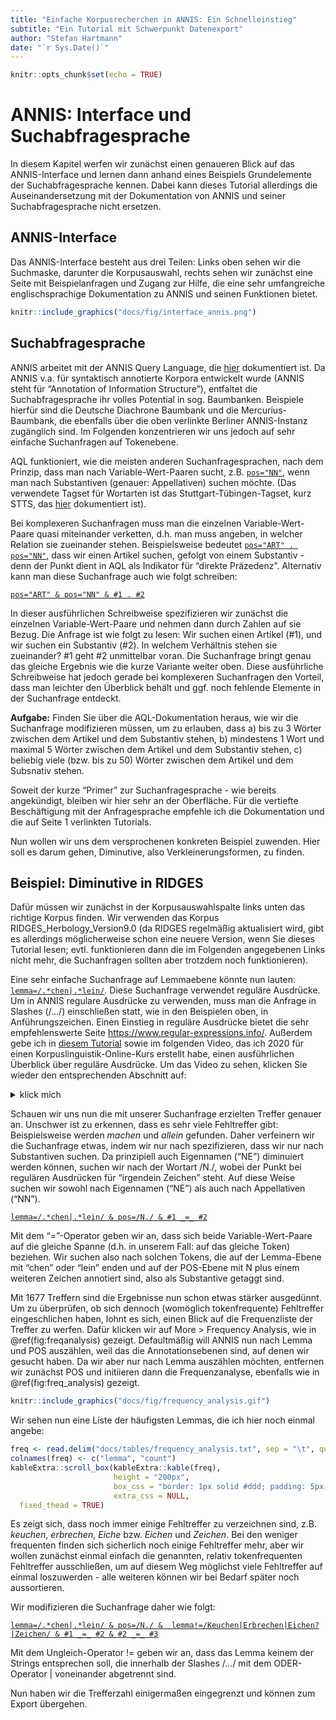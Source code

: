 ```yaml
---
title: "Einfache Korpusrecherchen in ANNIS: Ein Schnelleinstieg"
subtitle: "Ein Tutorial mit Schwerpunkt Datenexport"
author: "Stefan Hartmann"
date: "`r Sys.Date()`"
---
```


```r
knitr::opts_chunk$set(echo = TRUE)
```


# ANNIS: Interface und Suchabfragesprache

In diesem Kapitel werfen wir zunächst einen genaueren Blick auf das ANNIS-Interface und lernen dann anhand eines Beispiels Grundelemente der Suchabfragesprache kennen. Dabei kann dieses Tutorial allerdings die Auseinandersetzung mit der Dokumentation von ANNIS und seiner Suchabfragesprache nicht ersetzen.


## ANNIS-Interface

Das ANNIS-Interface besteht aus drei Teilen: Links oben sehen wir die Suchmaske, darunter die Korpusauswahl, rechts sehen wir zunächst eine Seite mit Beispielanfragen und Zugang zur Hilfe, die eine sehr umfangreiche englischsprachige Dokumentation zu ANNIS und seinen Funktionen bietet.

```r
knitr::include_graphics("docs/fig/interface_annis.png")
```


## Suchabfragesprache

ANNIS arbeitet mit der ANNIS Query Language, die [hier](https://corpus-tools.org/annis/aql.html) dokumentiert ist. Da ANNIS v.a. für syntaktisch annotierte Korpora entwickelt wurde (ANNIS steht für "Annotation of Information Structure"), entfaltet die Suchabfragesprache ihr volles Potential in sog. Baumbanken. Beispiele hierfür sind die Deutsche Diachrone Baumbank und die Mercurius-Baumbank, die ebenfalls über die oben verlinkte Berliner ANNIS-Instanz zugänglich sind. Im Folgenden konzentrieren wir uns jedoch auf  sehr einfache Suchanfragen auf Tokenebene. 

AQL funktioniert, wie die meisten anderen Suchanfragesprachen, nach dem Prinzip, dass man nach Variable-Wert-Paaren sucht, z.B. [`pos="NN"`](https://korpling.german.hu-berlin.de/annis3/?id=0ccc11bc-4b6b-49bf-888d-cee9f7d48966), wenn man nach Substantiven (genauer: Appellativen) suchen möchte. (Das verwendete Tagset für Wortarten ist das Stuttgart-Tübingen-Tagset, kurz STTS, das [hier](https://www.ims.uni-stuttgart.de/forschung/ressourcen/lexika/germantagsets/#id-cfcbf0a7-0) dokumentiert ist).

Bei komplexeren Suchanfragen muss man die einzelnen Variable-Wert-Paare quasi miteinander verketten, d.h. man muss angeben, in welcher Relation sie zueinander stehen. Beispielsweise bedeutet [`pos="ART" . pos="NN"`](https://korpling.german.hu-berlin.de/annis3/?id=05438eaf-7bd3-46f8-976a-1c32137cb22a), dass wir einen Artikel suchen, gefolgt von einem Substantiv - denn der Punkt dient in AQL als Indikator für "direkte Präzedenz". Alternativ kann man diese Suchanfrage auch wie folgt schreiben:

[`pos="ART" &
pos="NN" &
#1 . #2`](https://korpling.german.hu-berlin.de/annis3/?id=bba7018c-bd35-4bce-b676-2370ec220192)

In dieser ausführlichen Schreibweise spezifizieren wir zunächst die einzelnen Variable-Wert-Paare und nehmen dann durch Zahlen auf sie Bezug. Die Anfrage ist wie folgt zu lesen: Wir suchen einen Artikel (#1), und wir suchen ein Substantiv (#2). In welchem Verhältnis stehen sie zueinander? #1 geht #2 unmittelbar voran. Die Suchanfrage bringt genau das gleiche Ergebnis wie die kurze Variante weiter oben. Diese ausführliche Schreibweise hat jedoch gerade bei komplexeren Suchanfragen den Vorteil, dass man leichter den Überblick behält und ggf. noch fehlende Elemente in der Suchanfrage entdeckt.

**Aufgabe:** Finden Sie über die AQL-Dokumentation heraus, wie wir die Suchanfrage modifizieren müssen, um zu erlauben, dass a) bis zu 3 Wörter zwischen dem Artikel und dem Substantiv stehen, b) mindestens 1 Wort und maximal 5 Wörter zwischen dem Artikel und dem Substantiv stehen, c) beliebig viele (bzw. bis zu 50) Wörter zwischen dem Artikel und dem Subsnativ stehen.

Soweit der kurze "Primer" zur Suchanfragesprache - wie bereits angekündigt, bleiben wir hier sehr an der Oberfläche. Für die vertiefte Beschäftigung mit der Anfragesprache empfehle ich die Dokumentation und die auf Seite 1 verlinkten Tutorials.

Nun wollen wir uns dem versprochenen konkreten Beispiel zuwenden. Hier soll es darum gehen, Diminutive, also Verkleinerungsformen, zu finden.


## Beispiel: Diminutive in RIDGES

Dafür müssen wir zunächst in der Korpusauswahlspalte links unten das richtige Korpus finden. Wir verwenden das Korpus RIDGES_Herbology_Version9.0 (da RIDGES regelmäßig aktualisiert wird, gibt es allerdings möglicherweise schon eine neuere Version, wenn Sie dieses Tutorial lesen; evtl. funktionieren dann die im Folgenden angegebenen Links nicht mehr, die Suchanfragen sollten aber trotzdem noch funktionieren).

Eine sehr einfache Suchanfrage auf Lemmaebene könnte nun lauten: [`lemma=/.*chen|.*lein/`](https://korpling.german.hu-berlin.de/annis3/?id=674e058f-de0d-463a-a763-dd091ef8e129). Diese Suchanfrage verwendet reguläre Ausdrücke. Um in ANNIS regulare Ausdrücke zu verwenden, muss man die Anfrage in Slashes (/.../) einschließen statt, wie in den Beispielen oben, in Anführungszeichen. Einen Einstieg in reguläre Ausdrücke bietet die sehr empfehlenswerte Seite [https://www.regular-expressions.info/](https://www.regular-expressions.info/). Außerdem gebe ich in [diesem Tutorial](https://hartmast.github.io/sprachgeschichte/begleitmaterial/01-Grundlegendes.pdf) sowie im folgenden Video, das ich 2020 für einen Korpuslinguistik-Online-Kurs erstellt habe, einen ausführlichen Überblick über reguläre Ausdrücke. Um das Video zu sehen, klicken Sie wieder den entsprechenden Abschnitt auf:

<details>
<summary>klick mich</summary>
<iframe width="560" height="315" src="https://www.youtube-nocookie.com/embed/fInR16XuSJg" frameborder="0" allow="accelerometer; autoplay; encrypted-media; gyroscope; picture-in-picture" allowfullscreen></iframe>
</details>


Schauen wir uns nun die mit unserer Suchanfrage erzielten Treffer genauer an. Unschwer ist zu erkennen, dass es sehr viele Fehltreffer gibt: Beispielsweise werden *machen* und *allein* gefunden. Daher verfeinern wir die Suchanfrage etwas, indem wir nur nach spezifizieren, dass wir nur nach Substantiven suchen. Da prinzipiell auch Eigennamen ("NE") diminuiert werden können, suchen wir nach der Wortart /N./, wobei der Punkt bei regulären Ausdrücken für "irgendein Zeichen" steht. Auf diese Weise suchen wir sowohl nach Eigennamen ("NE") als auch nach Appellativen ("NN").

[`lemma=/.*chen|.*lein/ & pos=/N./ & #1 _=_ #2`](https://korpling.german.hu-berlin.de/annis3/?id=90b716ef-7005-47bc-a6c1-1cad225310cd)

Mit dem "_=_"-Operator geben wir an, dass sich beide Variable-Wert-Paare auf die gleiche Spanne (d.h. in unserem Fall: auf das gleiche Token) beziehen. Wir suchen also nach solchen Tokens, die auf der Lemma-Ebene mit "chen" oder "lein" enden und auf der POS-Ebene mit N plus einem weiteren Zeichen annotiert sind, also als Substantive getaggt sind.

Mit 1677 Treffern sind die Ergebnisse nun schon etwas stärker ausgedünnt. Um zu überprüfen, ob sich dennoch (womöglich tokenfrequente) Fehltreffer eingeschlichen haben, lohnt es sich, einen Blick auf die Frequenzliste der Treffer zu werfen. Dafür klicken wir auf More > Frequency Analysis, wie in  \@ref(fig:freqanalysis) gezeigt. Defaultmäßig will ANNIS nun nach Lemma und POS auszählen, weil das die Annotationsebenen sind, auf denen wir gesucht haben. Da wir aber nur nach Lemma auszählen möchten, entfernen wir zunächst POS und initiieren dann die Frequenzanalyse, ebenfalls wie in \@ref(fig:freq_analysis) gezeigt.

```r
knitr::include_graphics("docs/fig/frequency_analysis.gif")
```

Wir sehen nun eine Liste der häufigsten Lemmas, die ich hier noch einmal angebe:

```r

freq <- read.delim("docs/tables/frequency_analysis.txt", sep = "\t", quote = "")
colnames(freq) <- c("lemma", "count")
kableExtra::scroll_box(kableExtra::kable(freq),
                       height = "200px",
                       box_css = "border: 1px solid #ddd; padding: 5px; ",
                       extra_css = NULL,
  fixed_thead = TRUE)

```


Es zeigt sich, dass noch immer einige Fehltreffer zu verzeichnen sind, z.B. *keuchen*, *erbrechen*, *Eiche* bzw. *Eichen* und *Zeichen*. Bei den weniger frequenten finden sich sicherlich noch einige Fehltreffer mehr, aber wir wollen zunächst einmal einfach die genannten, relativ tokenfrequenten Fehltreffer ausschließen, um auf diesem Weg möglichst viele Fehltreffer auf einmal loszuwerden - alle weiteren können wir bei Bedarf später noch aussortieren.

Wir modifizieren die Suchanfrage daher wie folgt:

[`lemma=/.*chen|.*lein/ & pos=/N./ & 
lemma!=/Keuchen|Erbrechen|Eichen?|Zeichen/ &
#1 _=_ #2 &
#2 _=_ #3`](https://korpling.german.hu-berlin.de/annis3/?id=8c7f1dac-7025-4bbe-aa92-e21c8f1357cb)

Mit dem Ungleich-Operator != geben wir an, dass das Lemma keinem der Strings entsprechen soll, die innerhalb der Slashes /.../ mit dem ODER-Operator \| voneinander abgetrennt sind.

Nun haben wir die Trefferzahl einigermaßen eingegrenzt und können zum Export übergehen.
